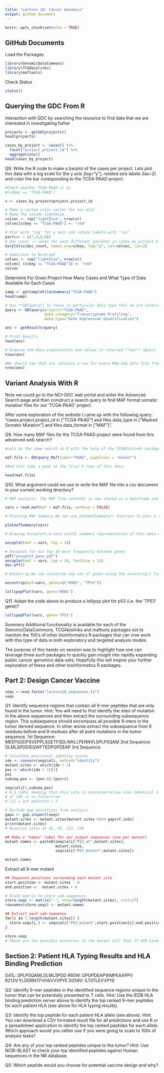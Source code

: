 ```yaml
---
title: "Lecture 18: Cancer Genomics"
output: github_document
---
```


```r
knitr::opts_chunk$set(echo = TRUE)
```

## GitHub Documents

Load the Packages
```r
library(GenomicDataCommons)
library(TCGAbiolinks)
library(maftools)
```

Check Status
```r
status()
```

## Querying the GDC From R
 Interaction with GDC by searching the resource to find data that we are interested in investigating futher
```r
projects <- getGDCprojects()
head(projects)
```

```r
cases_by_project <- cases() %>%
  facet("project.project_id") %>%
  aggregations()
head(cases_by_project)
```

Q9. Write the R code to make a barplot of the cases per project. Lets plot this data with a log scale for the y axis (log="y"), rotated axis labels (las=2) and color the bar coresponding to the TCGA-PAAD project.

```r
#Check whether TCGA-PAAD is in
#(x$key == "TCGA-PAAD")
```

```r
x <- cases_by_project$project.project_id

# Make a custom color vector for our plot
# Make the column lightblue
colvec <- rep("lightblue", nrow(x))
colvec[x$key == "TCGA-PAAD"] <- "red"

# Plot with 'log' for y axis and rotate labels with 'las'
par(mar = c(7,4,0,0))  
# doc_count -> cases for each different patients in cases_by_project & it shows cases for TCGA-PAAD
barplot(x$doc_count, names.arg=x$key, log="y", col=colvec, las=2)
```

```r
# Additions to BarGraph
colvec <- rep("lightblue", nrow(x))
colvec[ (x$key == "TCGA-PAAD")] <- "red"
colvec
```

Determine For Given Project How Many Cases and What Type of Data Available for Each Cases

```r
samp <- getSampleFilesSummary("TCGA-PAAD")
head(samp)
```

```r
# Use **GDCquery() to focus in particular data type that we are intersted in such as 'find all genes expression data files for all pancreatic cancer patients'
query <- GDCquery(project="TCGA-PAAD",
                  data.category="Transcriptome Profiling",
                  data.type="Gene Expression Quantification")

ans <- getResults(query)
```

```r
# Print Results
head(ans)
```

```r
# Examine the data organization and values in returned **ans** object
View(ans)
```

```r
#We should see that ans contains a row for every RNA-Seq data file from the ‘TCGA-PAAD’ project. At the time of writing this was 546 RNA-Seq data files.
nrow(ans)
```

## Variant Analysis With R
Note we could go to the NCI-GDC web portal and enter the Advanced Search page and then construct a search query to find MAF format somatic mutation files for our ‘TCGA-PAAD’ project.

After some exploration of the website I came up with the following query: “cases.project.project_id in ["TCGA-PAAD"] and files.data_type in ["Masked Somatic Mutation"] and files.data_format in ["MAF"]”.

Q9. How many MAF files for the TCGA-PAAD project were found from this advanced web search?

```r
#Lets do the same search in R with the help of the TCGAbiolinks package function GDCquery_Maf(). For brevity we will focus on only one of the MAF files for this project, namely the MuTect2 workflow variant calls.

maf.file <- GDCquery_Maf(tumor="PAAD", pipelines = "mutect")
```

```r
#And lets take a peak at the first 6 rows of this data:

head(maf.file)
```

Q10. What argument could we use to write the MAF file into a csv document in your current working directory?

```r
# MAF analysis. The MAF file contents is now stored as a dataframe and the maftools package workflow, which starts with a MAF file or dataframe, can proceed, starting with reading the pancreatic cancer MAF file.

vars = read.maf(maf = maf.file, verbose = FALSE)
```

```r
# Plotting MAF Summary.We can use plotmafSummary() function to plot a summary of the maf object, which displays number of variants in each sample as a stacked barplot and variant types as a boxplot summarized by Variant_Classification. We can add either mean or median line to the stacked barplot to display average/median number of variants across the cohort.

plotmafSummary(vars)
```

```r
# Drawing Oncoplots.A very useful summary representation of this data can be obtained via so-called oncoplots, also known as waterfall plots.

oncoplot(maf = vars, top = 10)
```

```r
# Oncoplot for our top 10 most frequently mutated genes
pdf("oncoplot_panc.pdf")
oncoplot(maf = vars, top = 10, fontSize = 12)
dev.off()
```

```r
# Oncostrip.We can visualize any set of genes using the oncostrip() function, which draws mutations in each sample similar to the graphic on the NCI-GDC web portal. Note that oncostrip() can be used to draw any number of genes using the input top or genes arguments

oncostrip(maf=vars, genes=c("KRAS", "TP53"))
```

```r
lollipopPlot(vars, gene='KRAS')

```

Q11. Adapt the code above to produce a lollipop plot for p53 (i.e. the ‘TP53’ gene)?

```r
lollipopPlot(vars, gene='TP53')
```

Summary
Additional functionality is available for each of the GenomicDataCommons, TCGAbiolinks and maftools packages not to mention the 100’s of other bioinformatics R packages that can now work with this type of data in both exploratory and targeted analysis modes.

The purpose of this hands-on session was to highlight how one can leverage three such packages to quickly gain insight into rapidly expanding public cancer genomics data-sets. Hopefully this will inspire your further exploration of these and other bioinformatics R packages.

## Part 2: Design Cancer Vaccine
```r
seqs <-read.fasta("lecture18_sequences.fa")
seqs
```

Q1: Identify sequence regions that contain all 9-mer peptides that are only found in the tumor. Hint: You will need to first identify the sites of mutation in the above sequences and then extract the surrounding subsequence region. This subsequence should encompass all possible 9-mers in the tumor derived sequence. In other words extract the subsequence from 8 residues before and 8 residues after all point mutations in the tumor sequence.
  1st Sequence: MEEPQSDPSVEPPLSQETFSDLWKLLPENNVLSPLPSQAM
  2nd Sequence: DLMLSPDDIEQWFTEDPGPDEAP
  3rd Sequence:

```r
# Calculate positional identity scores
ide <- conserv(seqs$ali, method="identity")
mutant.sites <- which(ide < 1) 
pos <- which(ide < 1)[1]
pos
subseq.pos <- (pos-8):(pos+8)

seqs$ali[2,subseq.pos]
# 0.5 (50%) meaning that this site is nonconservative (non identical site)
# or ide <1 => false/true
# [1] = 1st position < 1
```

```r
# Exclude gap possitions from analysis
gaps <- gap.inspect(seqs)
mutant.sites <- mutant.sites[mutant.sites %in% gaps$f.inds]
print(mutant.sites)
# Mutation sites at 41, 65, 213, 259
```

```r
## Make a "names" label for our output sequences (one per mutant)
mutant.names <- paste0(seqs$ali["P53_wt",mutant.sites],
                       mutant.sites,
                       seqs$ali["P53_mutant",mutant.sites])

mutant.names
```

Extract all 9-mer mutant
```r
## Sequence positions surounding each mutant site
start.position <- mutant.sites - 8
end.position <-  mutant.sites + 8
```

```r
# Blank matrix to store sub-sequences
store.seqs <- matrix("-", nrow=length(mutant.sites), ncol=17)
rownames(store.seqs) <- mutant.names
```

```r
## Extract each sub-sequence
for(i in 1:length(mutant.sites)) {
  store.seqs[i,] <- seqs$ali["P53_mutant",start.position[i]:end.position[i]]
}

store.seqs
# THese are the possible mutations in the mutant cell that if HCM binds to these sequences it can produce a tumor.
```

## Section 2: Patient HLA Typing Results and HLA Binding Prediction

D41L: SPLPSQAMLDLMLSPDD
R65W: DPGPDEAPWMPEAAPPV
R213V:YLDDRNTFVHSVVVPYE
D259V: ILTIITLEVVPYE

Q2: Identify 9-mer peptides in the identified sequence regions unique to the tumor that can be potentially presented to T cells. Hint: Use the IEDB HLA binding prediction server above to identify the top ranked 9-mer peptides for each patient HLA (see above for HLA typing results).

Q3: Identify the top peptide for each patient HLA allele (see above). Hint: You can download a CSV formated result file for all predictions and use R or a spreadsheet application to identify the top ranked peptides for each allele. Which approach would you rather use if you were going to scale to 100s of analysis tasks?

Q4: Are any of your top ranked peptides unique to the tumor? Hint: Use NCBI-BLAST to check your top identified peptides against Human sequences in the NR database.

Q5: Which peptide would you choose for potential vaccine design and why?